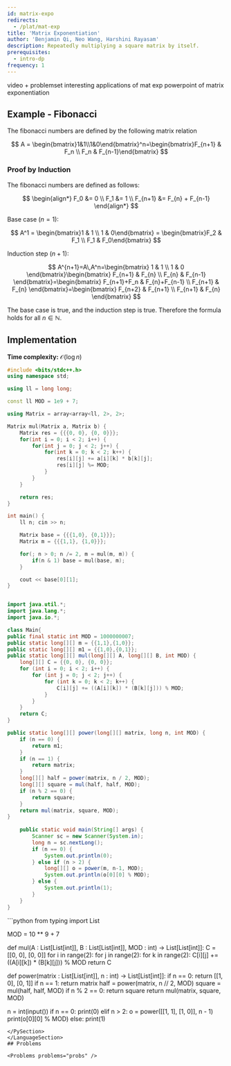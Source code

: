 ```yaml
---
id: matrix-expo
redirects:
  - /plat/mat-exp
title: 'Matrix Exponentiation'
author: 'Benjamin Qi, Neo Wang, Harshini Rayasam'
description: Repeatedly multiplying a square matrix by itself.
prerequisites:
  - intro-dp
frequency: 1
---
```


<Resources>
	<Resource source="CP2" title="5.9 - Powers of a Square Matrix" />
	<Resource source="CPH" title="23 - Matrices" />
	<Resource
		source="CF"
		url="https://codeforces.com/blog/entry/80195"
		title="Errichto - Matrix Exponentiation"
		starred
	>
		video + problemset
	</Resource>
	<Resource
		source="CF"
		title="Cool tricks using Matrix Exponential"
		url="https://codeforces.com/blog/entry/43225"
	>
		interesting applications of mat exp
	</Resource>
	<Resource
		source="Mostafa"
		title="Matrix Power Applications"
		url="https://github.com/mostafa-saad/ArabicCompetitiveProgramming/blob/master/04%20Math/Algorithms_Number_Theory_06_Matrix_Power_Applications.pptx"
	>
		powerpoint of matrix exponentiation
	</Resource>
</Resources>


## Example - Fibonacci

<FocusProblem problem='sample' />

The fibonacci numbers are defined by the following matrix relation

$$
A = \begin{bmatrix}1&1\\1&0\end{bmatrix}^n=\begin{bmatrix}F_{n+1} & F_n \\ F_n & F_{n-1}\end{bmatrix}
$$

### Proof by Induction

The fibonacci numbers are defined as follows:

$$
\begin{align*}
F_0 &= 0 \\
F_1 &= 1 \\
F_{n+1} &= F_{n} + F_{n-1}
\end{align*}
$$

Base case ($n=1$):

$$
A^1 = \begin{bmatrix}1 & 1 \\ 1 & 0\end{bmatrix} = \begin{bmatrix}F_2 & F_1 \\ F_1 & F_0\end{bmatrix}
$$

Induction step ($n+1$):

$$
A^{n+1}=A\,A^n=\begin{bmatrix}
1 & 1 \\ 1 & 0
\end{bmatrix}\begin{bmatrix}
F_{n+1} & F_{n} \\ F_{n} & F_{n-1}
\end{bmatrix}=\begin{bmatrix}
F_{n+1}+F_n & F_{n}+F_{n-1} \\  F_{n+1} & F_{n}
\end{bmatrix}=\begin{bmatrix}
F_{n+2} & F_{n+1} \\ F_{n+1} & F_{n}
\end{bmatrix}
$$

The base case is true, and the induction step is true. Therefore the formula
holds for all $n \in \mathbb{N}$.

<LanguageSection>

<CPPSection>

## Implementation

**Time complexity:** $\mathcal{O}(\log n)$

```cpp
#include <bits/stdc++.h>
using namespace std;

using ll = long long;

const ll MOD = 1e9 + 7;

using Matrix = array<array<ll, 2>, 2>;

Matrix mul(Matrix a, Matrix b) {
	Matrix res = {{{0, 0}, {0, 0}}};
	for(int i = 0; i < 2; i++) {
		for(int j = 0; j < 2; j++) {
			for(int k = 0; k < 2; k++) {
				res[i][j] += a[i][k] * b[k][j];
				res[i][j] %= MOD;
			}
		}
	}

	return res;
}

int main() {
	ll n; cin >> n;

	Matrix base = {{{1,0}, {0,1}}};
	Matrix m = {{{1,1}, {1,0}}};

	for(; n > 0; n /= 2, m = mul(m, m)) {
		if(n & 1) base = mul(base, m);
	}

	cout << base[0][1];
}
```
</CPPSection>
<JavaSection>

```java

import java.util.*;
import java.lang.*;
import java.io.*;

class Main{
public final static int MOD = 1000000007;
public static long[][] m = {{1,1},{1,0}};
public static long[][] m1 = {{1,0},{0,1}};
public static long[][] mul(long[][] A, long[][] B, int MOD) {
    long[][] C = {{0, 0}, {0, 0}};
    for (int i = 0; i < 2; i++) {
        for (int j = 0; j < 2; j++) {
            for (int k = 0; k < 2; k++) {
                C[i][j] += ((A[i][k]) * (B[k][j])) % MOD;
            }
        }
    }
    return C;
}

public static long[][] power(long[][] matrix, long n, int MOD) {
    if (n == 0) {
        return m1;
    }
    if (n == 1) {
        return matrix;
    }
    long[][] half = power(matrix, n / 2, MOD);
    long[][] square = mul(half, half, MOD);
    if (n % 2 == 0) {
        return square;
    }
    return mul(matrix, square, MOD);
}
 
    public static void main(String[] args) {
        Scanner sc = new Scanner(System.in);
        long n = sc.nextLong();  
        if (n == 0) {
            System.out.println(0);
        } else if (n > 2) {
            long[][] o = power(m, n-1, MOD);
            System.out.println(o[0][0] % MOD);
        } else {
            System.out.println(1);
        }
    }
}
```

</JavaSection>
<PySection>
```python
from typing import List

MOD = 10 ** 9 + 7

def mul(A : List[List[int]], B : List[List[int]], MOD : int) -> List[List[int]]:
	C = [[0, 0], [0, 0]]
    	for i in range(2):
        	for j in range(2):
			for k in range(2):
				C[i][j] += ((A[i][k]) * (B[k][j])) % MOD
    	return C

def power(matrix : List[List[int]], n : int) -> List[List[int]]:
	if n == 0:
		return [[1, 0], [0, 1]]
	if n == 1:
		return matrix
	half = power(matrix, n // 2, MOD)
	square = mul(half, half, MOD)
	if n % 2 == 0:
		return square
	return mul(matrix, square, MOD)
 
 
n = int(input())
if n == 0:
  	print(0)
elif n > 2:
    	o = power([[1, 1], [1, 0]], n - 1)
    	print(o[0][0] % MOD)
else:
    	print(1)

```
</PySection>
</LanguageSection>
## Problems

<Problems problems="probs" />
